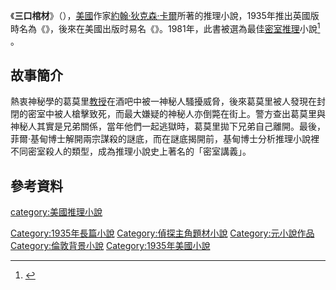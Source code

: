 {{infobox Book | <!-- See Wikipedia:WikiProject_Novels or Wikipedia:WikiProject_Books -->
| name             = 三口棺材
| title_orig       = ''The Hollow Man''
| translator       = 翁裕庭
| image            = The Hollow Man (1935 novel) first edition coverart.jpg
| image_caption    = 英國第一版
| author           = [[約翰·狄克森·卡爾|約翰·狄克森·卡爾]]
| cover_artist     = 
| country          = [[英国文学|英國]]
| language         = [[英文|英文]]
| genre            = [[推理小說|推理小說]]
| release_date     = 1935
}}
《'''三口棺材'''》（{{lang-en|'''''The Hollow Man'''''}}），[[美國|美國]]作家[[約翰·狄克森·卡爾|約翰·狄克森·卡爾]]所著的推理小說，1935年推出英國版時名為《{{lang|en|The Hollow Man}}》，後來在美國出版时易名《{{lang|en|The Three Coffins}}》。1981年，此書被選為最佳[[密室推理|密室推理]]小說<ref>{{Cite web |url=http://mysteryfile.com/Locked_Rooms/Library.html |title=存档副本 |accessdate=2010-05-01 |archive-date=2018-01-01 |archive-url=https://web.archive.org/web/20180101193325/http://www.mysteryfile.com/Locked_Rooms/Library.html |dead-url=no }}</ref> 。

==故事簡介==
熱衷神秘學的葛莫里[[教授|教授]]在酒吧中被一神秘人騷擾威脅，後來葛莫里被人發現在封閉的密室中被人槍擊致死，而最大嫌疑的神秘人亦倒斃在街上。警方查出葛莫里與神秘人其實是兄弟關係，當年他們一起逃獄時，葛莫里拋下兄弟自己離開。最後，菲爾‧基甸博士解開兩宗謀殺的謎底，而在謎底揭開前，基甸博士分析推理小說裡不同密室殺人的類型，成為推理小說史上著名的「密室講義」。

==參考資料==
<references/>
{{DEFAULTSORT:Hollow Man, The}}
[[category:美國推理小說|category:美國推理小說]]
[[Category:1935年長篇小說|Category:1935年長篇小說]]
[[Category:偵探主角題材小說|Category:偵探主角題材小說]]
[[Category:元小說作品|Category:元小說作品]]
[[Category:倫敦背景小說|Category:倫敦背景小說]]
[[Category:1935年美國小說|Category:1935年美國小說]]